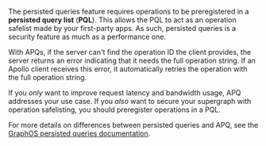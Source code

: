 The persisted queries feature requires operations to be preregistered in a **persisted query list** (**PQL**).
This allows the PQL to act as an operation safelist made by your first-party apps. As such, persisted queries is a security feature as much as a performance one.

With APQs, if the server can't find the operation ID the client provides, the server returns an error indicating that it needs the full operation string. If an Apollo client receives this error, it automatically retries the operation with the full operation string.

If you _only_ want to improve request latency and bandwidth usage, APQ addresses your use case. If you _also_ want to secure your supergraph with operation safelisting, you should preregister operations in a PQL.

For more details on differences between persisted queries and APQ, see the [GraphOS persisted queries documentation](/graphos/operations/persisted-queries#differences-from-automatic-persisted).
